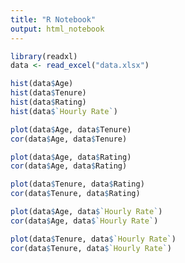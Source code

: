 ---
title: "R Notebook"
output: html_notebook
---

```{r}
library(readxl)
data <- read_excel("data.xlsx")

hist(data$Age)
hist(data$Tenure)
hist(data$Rating)
hist(data$`Hourly Rate`)
```

```{r}
plot(data$Age, data$Tenure)
cor(data$Age, data$Tenure)
```

```{r}
plot(data$Age, data$Rating)
cor(data$Age, data$Rating)
```

```{r}
plot(data$Tenure, data$Rating)
cor(data$Tenure, data$Rating)
```

```{r}
plot(data$Age, data$`Hourly Rate`)
cor(data$Age, data$`Hourly Rate`)
```

```{r}
plot(data$Tenure, data$`Hourly Rate`)
cor(data$Tenure, data$`Hourly Rate`)
```
